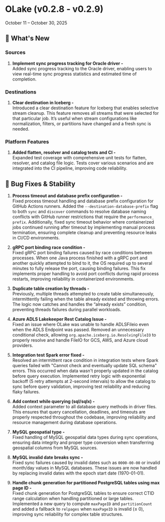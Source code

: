 # OLake (v0.2.8 - v0.2.9)
October 11 – October 30, 2025

## 🎯 What's New

### Sources

1. **Implement sync progress tracking for Oracle driver -** <br/> Added sync progress tracking to the Oracle driver, enabling users to view real-time sync progress statistics and estimated time of completion.

### Destinations

1. **Clear destination in Iceberg -** <br/> Introduced a clear destination feature for Iceberg that enables selective stream cleanup. This feature removes all streams that were selected for that particular job. It’s useful when stream configurations like normalization, filters, or partitions have changed and a fresh sync is needed.

### Platform Features

1. **Added flatten, resolver and catalog tests and CI -** <br/> Expanded test coverage with comprehensive unit tests for flatten, resolver, and catalog file logic. Tests cover various scenarios and are integrated into the CI pipeline, improving code reliability.
## 🔧 Bug Fixes & Stability

1. **Process timeout and database prefix configuration -** <br/>Fixed process timeout handling and database prefix configuration for GitHub Actions runners. Added the `--destination-database-prefix` flag to both `sync` and `discover` commands to resolve database naming conflicts with GitHub runner restrictions that require the `performance_ prefix`. Additionally, fixed sync timeout behavior where containerized jobs continued running after timeout by implementing manual process termination, ensuring complete cleanup and preventing resource leaks in CI/CD environments.

2. **gRPC port binding race condition -** <br/>Fixed gRPC port binding failures caused by race conditions between processes. When one Java process finished with a gRPC port and another quickly attempted to bind to it, the OS required up to several minutes to fully release the port, causing binding failures. This fix implements proper handling to avoid port conflicts during rapid process restarts, improving reliability in containerized environments.

3. **Duplicate table creation by threads -** <br/>Previously, multiple threads attempted to create table simultaneously, intermittently failing when the table already existed and throwing errors. The logic now catches and handles the “already exists” condition, preventing threads failures during parallel workloads.

4. **Azure ADLS Lakekeeper Rest Catalog Issue -** <br/> Fixed an issue where OLake was unable to handle ADLSFileio even when the ADLS Endpoint was passed. Removed an unnecessary conditional check, allowing `org.apache.iceberg.io.ResolvingFileIO` to properly resolve and handle FileIO for GCS, AWS, and Azure cloud providers.

5. **Integration test Spark error fixed -** <br/> Resolved an intermittent race condition in integration tests where Spark queries failed with "Cannot check and eventually update SQL schema" errors. This occurred when data wasn't properly updated in the catalog before query execution. Implemented retry logic with exponential backoff (5 retry attempts at 2-second intervals) to allow the catalog to sync before query validation, improving test reliability and reducing flaky failures.

6. **Add context while querying (sql/sqlx) -** <br/> Added context parameter to all database query methods in driver files. This ensures that query cancellation, deadlines, and timeouts are properly respected throughout the codebase, improving reliability and resource management during database operations.

7. **MySQL geospatial type -** <br/> Fixed handling of MySQL geospatial data types during sync operations, ensuring data integrity and proper type conversion when transferring geospatial columns from MySQL sources.

8. **MySQL invalid date breaks sync -** <br/> Fixed sync failures caused by invalid dates such as `0000-00-00` or invalid month/day values in MySQL databases. These issues are now handled by replacing invalid dates with the epoch start date (1970-01-01).

9. **Handle chunk generation for partitioned PostgreSQL tables using max page ID -** <br/> Fixed chunk generation for PostgreSQL tables to ensure correct CTID range calculation when handling partitioned or large tables. Implemented a new query to compute `maxPageID` and `partitionCount` and added a fallback to `relpages` when `maxPageID` is invalid (≤ 0), improving sync reliability for complex table structures.